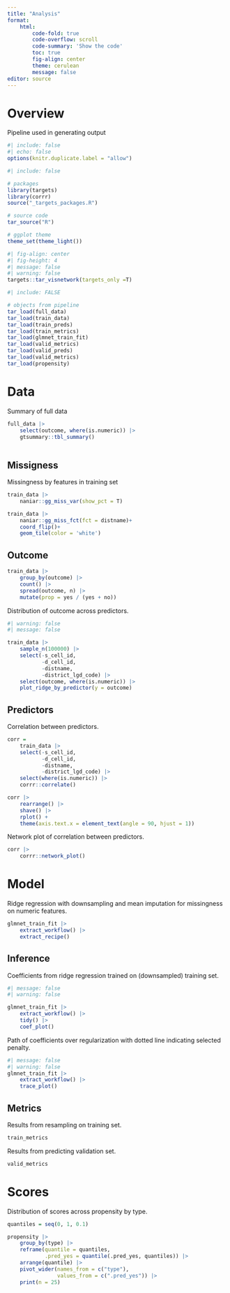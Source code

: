 ```yaml
---
title: "Analysis"
format: 
    html:
        code-fold: true
        code-overflow: scroll
        code-summary: 'Show the code'
        toc: true
        fig-align: center
        theme: cerulean
        message: false
editor: source
---
```


# Overview

Pipeline used in generating output

```r
#| include: false
#| echo: false
options(knitr.duplicate.label = "allow")
```

```r
#| include: false

# packages
library(targets)
library(corrr)
source("_targets_packages.R")

# source code
tar_source("R")

# ggplot theme
theme_set(theme_light())
```

```r
#| fig-align: center
#| fig-height: 4
#| message: false
#| warning: false
targets::tar_visnetwork(targets_only =T)

```

```r
#| include: FALSE

# objects from pipeline
tar_load(full_data)
tar_load(train_data)
tar_load(train_preds)
tar_load(train_metrics)
tar_load(glmnet_train_fit)
tar_load(valid_metrics)
tar_load(valid_preds)
tar_load(valid_metrics)
tar_load(propensity)
```


# Data

Summary of full data

```r

full_data |>
    select(outcome, where(is.numeric)) |>
    gtsummary::tbl_summary()
    
```

## Missigness

Missingness by features in training set

```r

train_data |>
    naniar::gg_miss_var(show_pct = T)

```


```r

train_data |>
    naniar::gg_miss_fct(fct = distname)+
    coord_flip()+
    geom_tile(color = 'white')

```

## Outcome

```r

train_data |>
    group_by(outcome) |>
    count() |>
    spread(outcome, n) |>
    mutate(prop = yes / (yes + no))

```

Distribution of outcome across predictors.

```r
#| warning: false
#| message: false

train_data |> 
    sample_n(100000) |>
    select(-s_cell_id,
           -d_cell_id,
           -distname,
           -district_lgd_code) |>
    select(outcome, where(is.numeric)) |>
    plot_ridge_by_predictor(y = outcome)

```



## Predictors

Correlation between predictors.

```r

corr = 
    train_data |>
    select(-s_cell_id,
           -d_cell_id,
           -distname,
           -district_lgd_code) |>
    select(where(is.numeric)) |>
    corrr::correlate()

corr |>
    rearrange() |>
    shave() |>
    rplot() +
    theme(axis.text.x = element_text(angle = 90, hjust = 1))

```

Network plot of correlation between predictors.

```r

corr |>
    corrr::network_plot()

```


# Model

Ridge regression with downsampling and mean imputation for missingness on numeric features.

```r

glmnet_train_fit |>
    extract_workflow() |>
    extract_recipe()

```


## Inference

Coefficients from ridge regression trained on (downsampled) training set.

```r
#| message: false
#| warning: false

glmnet_train_fit |>
    extract_workflow() |>
    tidy() |>
    coef_plot()

```

Path of coefficients over regularization with dotted line indicating selected penalty.

```r
#| message: false
#| warning: false
glmnet_train_fit |>
    extract_workflow() |>
    trace_plot()

```

## Metrics

Results from resampling on training set.

```r

train_metrics

```

Results from predicting validation set.

```r

valid_metrics

```

# Scores

Distribution of scores across propensity by type.

```r

quantiles = seq(0, 1, 0.1)

propensity |>
    group_by(type) |>
    reframe(quantile = quantiles,
            .pred_yes = quantile(.pred_yes, quantiles)) |>
    arrange(quantile) |>
    pivot_wider(names_from = c("type"),
                values_from = c(".pred_yes")) |>
    print(n = 25)

```

